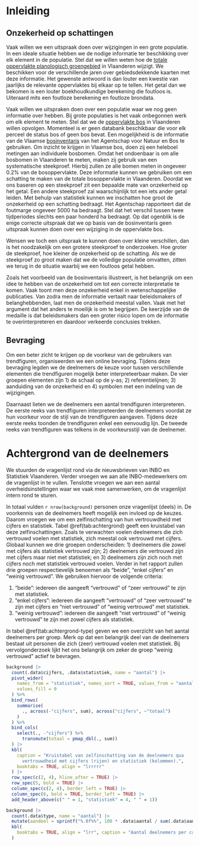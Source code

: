<!-- hier komt de inhoudstafel bij pdf -->

\mainmatter

# Inleiding

## Onzekerheid op schattingen

Vaak willen we een uitspraak doen over wijzigingen in een grote populatie.
In een ideale situatie hebben we de nodige informatie ter beschikking over elk element in de populatie.
Stel dat we willen weten hoe de [totale oppervlakte planologisch groengebied](https://www.vlaanderen.be/inbo/indicatoren/oppervlakte-extra-planologisch-groengebied) in Vlaanderen wijzigt.
We beschikken voor de verschillende jaren over gebiedsdekkende kaarten met deze informatie.
Het gewenste antwoord is dan louter een kwestie van jaarlijks de relevante oppervlaktes bij elkaar op te tellen.
Het getal dan we bekomen is een louter boekhoudkundige berekening die foutloos is.
Uiteraard mits een foutloze berekening en foutloze brondata.

Vaak willen we uitspraken doen over een populatie waar we nog geen informatie over hebben.
Bij grote populaties is het vaak onbegonnen werk om elk element te meten.
Stel dat we de [oppervlakte bos](https://www.vlaanderen.be/inbo/indicatoren/oppervlakte-bos-in-vlaanderen) in Vlaanderen willen opvolgen.
Momenteel is er geen databank beschikbaar die voor elk perceel de status bos of geen bos bevat.
Een mogelijkheid is de informatie van de Vlaamse [bosinventaris](https://www.natuurenbos.be/beleid-wetgeving/natuurbeheer/bosinventaris) van het Agentschap voor Natuur en Bos te gebruiken.
Om inzicht te krijgen in Vlaamse bos, doen zij een heleboel metingen aan individuele bosbomen.
Omdat het ondoenbaar is om alle bosbomen in Vlaanderen te meten, maken zij gebruik van een systematische steekproef.
Hierbij zullen ze alle bomen meten in ongeveer 0.2% van de bosoppervlakte.
Deze informatie kunnen we gebruiken om een schatting te maken van de totale bosoppervlakte in Vlaanderen.
Doordat we ons baseren op een steekproef zit een bepaalde mate van onzekerheid op het getal.
Een andere steekproef zal waarschijnlijk tot een iets ander getal leiden.
Met behulp van statistiek kunnen we inschatten hoe groot de onzekerheid op een schatting bedraagt.
Het Agentschap rapporteert dat de foutmarge ongeveer 5000 ha bedraagt.
Stel dat het verschil tussen twee tijdperiodes slechts een paar honderd ha bedraagt.
Op dat ogenblik is de enige correcte uitspraak dat we op basis van de bosinventaris geen uitspraak kunnen doen over een wijziging in de oppervlakte bos.

Wensen we toch een uitspraak te kunnen doen over kleine verschillen, dan is het noodzakelijk om een grotere steekproef te onderzoeken.
Hoe groter de steekproef, hoe kleiner de onzekerheid op de schatting.
Als we de steekproef zo groot maken dat we de volledige populatie omvatten, zitten we terug in de situatie waarbij we een foutloos getal hebben.

Zoals het voorbeeld van de bosinventaris illustreert, is het belangrijk om een idee te hebben van de onzekerheid om tot een correcte interpretatie te komen.
Vaak toont men deze onzekerheid enkel in wetenschappelijke publicaties.
Van zodra men de informatie vertaalt naar beleidsmakers of belanghebbenden, laat men de onzekerheid meestal vallen.
Vaak met het argument dat het anders te moeilijk is om te begrijpen.
De keerzijde van de medaille is dat beleidsmakers dan een groter risico lopen om de informatie te overinterpreteren en daardoor verkeerde conclusies trekken.

## Bevraging

Om een beter zicht te krijgen op de voorkeur van de gebruikers van trendfiguren, organiseerden we een online bevraging.
Tijdens deze bevraging legden we de deelnemers de keuze voor tussen verschillende elementen die trendfiguren mogelijk beter interpreteerbaar maken.
De vier groepen elementen zijn 1) de schaal op de y-as; 2) referentielijnen; 3) aanduiding van de onzekerheid en 4) symbolen met een indeling van de wijzigingen.

Daarnaast lieten we de deelnemers een aantal trendfiguren interpreteren.
De eerste reeks van trendfiguren interpreteerden de deelnemers voordat ze hun voorkeur voor de stijl van de trendfiguren aangaven.
Tijdens deze eerste reeks toonden de trendfiguren enkel een eenvoudig lijn.
De tweede reeks van trendfiguren was telkens in de voorkeursstijl van de deelnemer.

# Achtergrond van de deelnemers

We stuurden de vragenlijst rond via de nieuwsbrieven van INBO en Statistiek Vlaanderen.
Verder vroegen we aan alle INBO-medewerkers om de vragenlijst in te vullen.
Tenslotte vroegen we aan een aantal overheidsinstellingen waar we vaak mee samenwerken, om de vragenlijst intern rond te sturen.

In totaal vulden `r nrow(background)` personen onze vragenlijst (deels) in.
De voorkennis van de deelnemers heeft mogelijk een invloed op de keuzes.
Daarom vroegen we om een zelfinschatting van hun vertrouwdheid met cijfers en statistiek.
Tabel \@ref(tab:achtergrond) geeft een kruistabel van deze zelfinschattingen.
Zoals te verwachten voelen deelnemers die zich vertrouwd voelen met statistiek, zich meestal ook vertrouwd met cijfers.
Globaal kunnen we drie groepen onderscheiden: 1) deelnemers die zowel met cijfers als statistiek vertrouwd zijn; 2) deelnemers die vertrouwd zijn met cijfers maar niet met statistiek; en 3) deelnemers zijn zich noch met cijfers noch met statistiek vertrouwd voelen.
Verder in het rapport zullen drie groepen respectievelijk benoemen als "beide", "enkel cijfers" en "weinig vertrouwd".
We gebruiken hiervoor de volgende criteria:

1.  "beide": iedereen die aangeeft "vertrouwd" of "zeer vertrouwd" te zijn met statistiek.
2.  "enkel cijfers": iedereen die aangeeft "vertrouwd" of "zeer vertrouwd" te zijn met cijfers en "niet vertrouwd" of "weinig vertrouwd" met statistiek.
3.  "weinig vertrouwd": iedereen die aangeeft "niet vertrouwd" of "weinig vertrouwd" te zijn met zowel cijfers als statistiek.

In tabel \@ref(tab:achtergrond-type) geven we een overzicht van het aantal deelnemers per groep.
Merk op dat een belangrijk deel van de deelnemers bestaat uit personen die zich (zeer) vertrouwd voelen met statistiek.
Bij vervolgonderzoek lijkt het ons belangrijk om zeker de groep "weinig vertrouwd" actief te bevragen.

```r
background |>
  count(.data$cijfers, .data$statistiek, name = "aantal") |>
  pivot_wider(
    names_from = "statistiek", names_sort = TRUE, values_from = "aantal",
    values_fill = 0
  ) %>%
  bind_rows(
    summarise(
      ., across(-"cijfers", sum), across("cijfers", ~"totaal")
    )
  ) %>%
  bind_cols(
    select(., -"cijfers") %>%
      transmute(totaal = pmap_dbl(., sum))
  ) |>
  kbl(
    caption = "Kruistabel van zelfinschatting van de deelnemers qua
      vertrouwdheid met cijfers (rijen) en statistiek (kolommen).",
    booktabs = TRUE, align = "lrrrrr"
  ) |>
  row_spec(c(2, 4), hline_after = TRUE) |>
  row_spec(5, bold = TRUE) |>
  column_spec(c(2, 4), border_left = TRUE) |>
  column_spec(6, bold = TRUE, border_left = TRUE) |>
  add_header_above(c(" " = 1, "statistiek" = 4, " " = 1))
```

```r
background |>
  count(.data$type, name = "aantal") |>
  mutate(aandeel = sprintf("%.0f%%", 100 * .data$aantal / sum(.data$aantal))) |>
  kbl(
    booktabs = TRUE, align = "lrr", caption = "Aantal deelnemers per categorie."
  )
```
